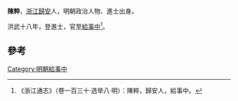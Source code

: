 '''陳粹'''，[[浙江|浙江]][[歸安|歸安]]人，明朝政治人物、進士出身。

洪武十八年，登進士，官至[[給事中|給事中]]<ref>《浙江通志》（卷一百三十·选举八·明）：陳粹，歸安人，給事中。</ref>。

==參考==
{{reflist}}
{{明朝人物小作品}}
{{洪武十八年乙丑科殿試金榜}}
[[Category:明朝給事中|Category:明朝給事中]]